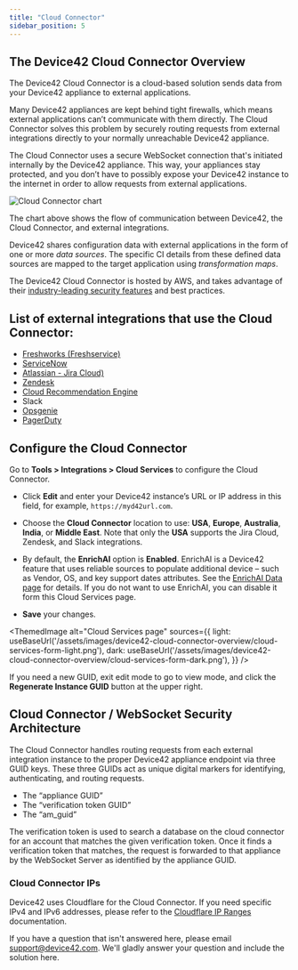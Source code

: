 ```yaml
---
title: "Cloud Connector"
sidebar_position: 5
---
```



## The Device42 Cloud Connector Overview

The Device42 Cloud Connector is a cloud-based solution sends data from your Device42 appliance to external applications.

Many Device42 appliances are kept behind tight firewalls, which means external applications can’t communicate with them directly. The Cloud Connector solves this problem by securely routing requests from external integrations directly to your normally unreachable Device42 appliance. 

The Cloud Connector uses a secure WebSocket connection that's initiated internally by the Device42 appliance. This way, your appliances stay protected, and you don’t have to possibly expose your Device42 instance to the internet in order to allow requests from external applications.

![Cloud Connector chart](/assets/images/device42-cloud-connector-overview/Cloud-Connector.png)

The chart above shows the flow of communication between Device42, the Cloud Connector, and external integrations.

Device42 shares configuration data with external applications in the form of one or more _data sources_. The specific CI details from these defined data sources are mapped to the target application using _transformation maps_.

The Device42 Cloud Connector is hosted by AWS, and takes advantage of their [industry-leading security features](https://aws.amazon.com/security/) and best practices. 

## List of external integrations that use the Cloud Connector:

- [Freshworks (Freshservice)](integration/external-integrations/freshservice-integration.mdx)
- [ServiceNow](integration/external-integrations/device42-servicenow-connector.mdx)
- [Atlassian - Jira Cloud)](integration/external-integrations/jira-integrations/device42-jira-cloud-integration.mdx)
- [Zendesk](integration/external-integrations/device42-zendesk-connector.mdx)
- [Cloud Recommendation Engine](reports/reports/cloud-recommendation-engine.mdx)
- Slack
- [Opsgenie](integration/external-integrations/opsgenie-integration.mdx)
- [PagerDuty](integration/external-integrations/pagerduty-integration.mdx)

## Configure the Cloud Connector

Go to **Tools > Integrations > Cloud Services** to configure the Cloud Connector. 

- Click **Edit** and enter your Device42 instance’s URL or IP address in this field, for example, `https://myd42url.com`. 

- Choose the **Cloud Connector** location to use: **USA**, **Europe**, **Australia**, **India**, or **Middle East**. Note that only the **USA** supports the Jira Cloud, Zendesk, and Slack integrations.

- By default, the **EnrichAI** option is **Enabled**. EnrichAI is a Device42 feature that uses reliable sources to populate additional device – such as Vendor, OS, and key support dates attributes. See the [EnrichAI Data page](auto-discovery/enrichai-data/index.mdx) for details. If you do not want to use EnrichAI, you can disable it form this Cloud Services page.

- **Save** your changes.

<ThemedImage
  alt="Cloud Services page"
  sources={{
    light: useBaseUrl('/assets/images/device42-cloud-connector-overview/cloud-services-form-light.png'),
    dark: useBaseUrl('/assets/images/device42-cloud-connector-overview/cloud-services-form-dark.png'),
  }}
/>

If you need a new GUID, exit edit mode to go to view mode, and click the **Regenerate Instance GUID** button at the upper right.

## Cloud Connector / WebSocket Security Architecture

The Cloud Connector handles routing requests from each external integration instance to the proper Device42 appliance endpoint via three GUID keys. These three GUIDs act as unique digital markers for identifying, authenticating, and routing requests.

- The “appliance GUID”
- The “verification token GUID”
- The “am_guid”

The verification token is used to search a database on the cloud connector for an account that matches the given verification token. Once it finds a verification token that matches, the request is forwarded to that appliance by the WebSocket Server as identified by the appliance GUID.

### Cloud Connector IPs

Device42 uses Cloudflare for the Cloud Connector. If you need specific IPv4 and IPv6 addresses, please refer to the [Cloudflare IP Ranges](https://www.cloudflare.com/en-in/ips/) documentation.

If you have a question that isn't answered here, please email [support@device42.com](mailto:support@device42). We'll gladly answer your question and include the solution here.
